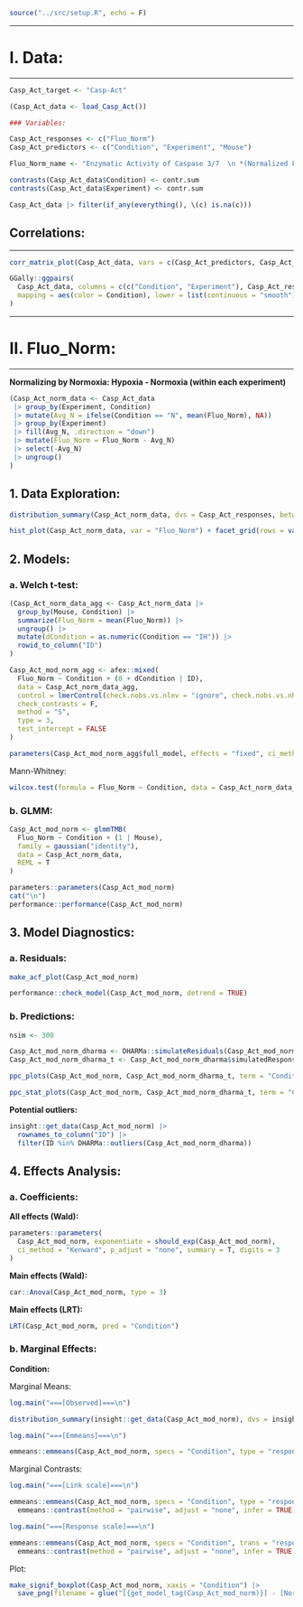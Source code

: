 ```r
source("../src/setup.R", echo = F)
```

<!------------------------------------------------------------------------------>
<!------------------------------------------------------------------------------>
***
# I. Data:
***

```r

Casp_Act_target <- "Casp-Act"

(Casp_Act_data <- load_Casp_Act())

### Variables:

Casp_Act_responses <- c("Fluo_Norm")
Casp_Act_predictors <- c("Condition", "Experiment", "Mouse")

Fluo_Norm_name <- "Enzymatic Activity of Caspase 3/7  \n *(Normalized Fluorescence)*"

contrasts(Casp_Act_data$Condition) <- contr.sum
contrasts(Casp_Act_data$Experiment) <- contr.sum
```

```r
Casp_Act_data |> filter(if_any(everything(), \(c) is.na(c)))
```

<!------------------------------------------------------------------------------>
## Correlations:
***

```r
corr_matrix_plot(Casp_Act_data, vars = c(Casp_Act_predictors, Casp_Act_responses))
```

```r
GGally::ggpairs(
  Casp_Act_data, columns = c(c("Condition", "Experiment"), Casp_Act_responses), 
  mapping = aes(color = Condition), lower = list(continuous = "smooth")
)
```


<!------------------------------------------------------------------------------>
<!------------------------------------------------------------------------------>
***
# II. Fluo_Norm:
***

**Normalizing by Normoxia: Hypoxia - Normoxia (within each experiment)**

```r
(Casp_Act_norm_data <- Casp_Act_data 
 |> group_by(Experiment, Condition)
 |> mutate(Avg_N = ifelse(Condition == "N", mean(Fluo_Norm), NA))
 |> group_by(Experiment)
 |> fill(Avg_N, .direction = "down")
 |> mutate(Fluo_Norm = Fluo_Norm - Avg_N)
 |> select(-Avg_N)
 |> ungroup()
)
```

<!------------------------------------------------------------------------------>
## 1. Data Exploration:

```r
distribution_summary(Casp_Act_norm_data, dvs = Casp_Act_responses, between = c("Condition", "Experiment"))
```

```r
hist_plot(Casp_Act_norm_data, var = "Fluo_Norm") + facet_grid(rows = vars(Condition), cols = vars(Experiment))
```


<!------------------------------------------------------------------------------>
## 2. Models:

### a. Welch t-test:

```r
(Casp_Act_norm_data_agg <- Casp_Act_norm_data |> 
  group_by(Mouse, Condition) |> 
  summarize(Fluo_Norm = mean(Fluo_Norm)) |> 
  ungroup() |> 
  mutate(dCondition = as.numeric(Condition == "IH")) |> 
  rowid_to_column("ID")
)
```

```r
Casp_Act_mod_norm_agg <- afex::mixed(
  Fluo_Norm ~ Condition + (0 + dCondition | ID),
  data = Casp_Act_norm_data_agg,
  control = lmerControl(check.nobs.vs.nlev = "ignore", check.nobs.vs.nRE = "ignore"),
  check_contrasts = F,
  method = "S",
  type = 3,
  test_intercept = FALSE
)

parameters(Casp_Act_mod_norm_agg$full_model, effects = "fixed", ci_method = "satterthwaite", drop = "Intercept")
```

Mann-Whitney:

```r
wilcox.test(formula = Fluo_Norm ~ Condition, data = Casp_Act_norm_data_agg, paired = FALSE)
```


### b. GLMM:

```r
Casp_Act_mod_norm <- glmmTMB(
  Fluo_Norm ~ Condition + (1 | Mouse),
  family = gaussian("identity"),
  data = Casp_Act_norm_data,
  REML = T
)

parameters::parameters(Casp_Act_mod_norm)
cat("\n")
performance::performance(Casp_Act_mod_norm)
```


<!------------------------------------------------------------------------------>
## 3. Model Diagnostics:

### a. Residuals:

```r
make_acf_plot(Casp_Act_mod_norm)

performance::check_model(Casp_Act_mod_norm, detrend = TRUE)
```


### b. Predictions:

```r
nsim <- 300

Casp_Act_mod_norm_dharma <- DHARMa::simulateResiduals(Casp_Act_mod_norm, plot = F, n = nsim, seed = getOption("seed"))
Casp_Act_mod_norm_dharma_t <- Casp_Act_mod_norm_dharma$simulatedResponse |> t()
```

```r
ppc_plots(Casp_Act_mod_norm, Casp_Act_mod_norm_dharma_t, term = "Condition")
```

```r
ppc_stat_plots(Casp_Act_mod_norm, Casp_Act_mod_norm_dharma_t, term = "Condition")
```

**Potential outliers:**

```r
insight::get_data(Casp_Act_mod_norm) |> 
  rownames_to_column("ID") |> 
  filter(ID %in% DHARMa::outliers(Casp_Act_mod_norm_dharma))
```


<!------------------------------------------------------------------------------>
## 4. Effects Analysis:

### a. Coefficients:

**All effects (Wald):**

```r
parameters::parameters(
  Casp_Act_mod_norm, exponentiate = should_exp(Casp_Act_mod_norm), 
  ci_method = "Kenward", p_adjust = "none", summary = T, digits = 3
)
```

**Main effects (Wald):**

```r
car::Anova(Casp_Act_mod_norm, type = 3)
```

**Main effects (LRT):**

```r
LRT(Casp_Act_mod_norm, pred = "Condition")
```


### b. Marginal Effects:

**Condition:**

Marginal Means:

```r
log.main("===[Observed]===\n")

distribution_summary(insight::get_data(Casp_Act_mod_norm), dvs = insight::find_response(Casp_Act_mod_norm), between = "Condition")

log.main("===[Emmeans]===\n")

emmeans::emmeans(Casp_Act_mod_norm, specs = "Condition", type = "response")
```

Marginal Contrasts:

```r
log.main("===[Link scale]===\n")

emmeans::emmeans(Casp_Act_mod_norm, specs = "Condition", type = "response") |> 
  emmeans::contrast(method = "pairwise", adjust = "none", infer = TRUE)

log.main("===[Response scale]===\n")

emmeans::emmeans(Casp_Act_mod_norm, specs = "Condition", trans = "response") |> 
  emmeans::contrast(method = "pairwise", adjust = "none", infer = TRUE)
```

Plot:

```r
make_signif_boxplot(Casp_Act_mod_norm, xaxis = "Condition") |> 
  save_png(filename = glue("[{get_model_tag(Casp_Act_mod_norm)}] - [Normalized] Boxplots - by [Condition]"), subfolder = Casp_Act_target, dpi = dpi_save_png, width = 5, height = 8)
```

